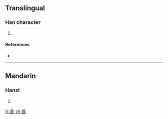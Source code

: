 ==Translingual==

===Han character===
{{Han char|rn=39|rad=子|as=10|sn=13|four=|canj=弓木弓木日 (NDNDA)}}

# {{defn|Han|sort=子10}}

====References====
* {{Han ref|kx=0280.200|dkj=07013|dj=0549.170|hdz=21018.130|uh=5B74|ud=23412}}

----

==Mandarin==

===Hanzi===
{{cmn-hanzi|pin=[[nǐ]] ([[ni3]]), [[zì]] ([[zi4]])|wg=ni<sup>3</sup>, tzu<sup>4</sup>}}

# {{defn|Mandarin}}

[[fr:孴]]
[[zh:孴]]
